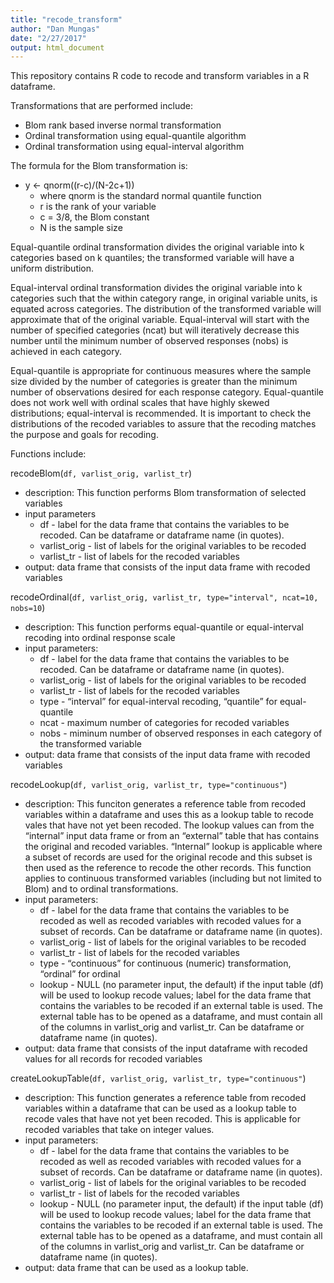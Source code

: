 ```yaml
---
title: "recode_transform"
author: "Dan Mungas"
date: "2/27/2017"
output: html_document
---
```


This repository contains R code to recode and transform variables in a R dataframe.

Transformations that are performed include:

- Blom rank based inverse normal transformation   
- Ordinal transformation using equal-quantile algorithm   
- Ordinal transformation using equal-interval algorithm   
  
The formula for the Blom transformation is:   

- y <- qnorm((r-c)/(N-2c+1))   
    - where qnorm is the standard normal quantile function   
    - r is the rank of your variable   
    - c = 3/8, the Blom constant   
    - N is the sample size   
    
Equal-quantile ordinal transformation divides the original variable into k categories based on k quantiles; the transformed variable will have a uniform distribution.

Equal-interval ordinal transformation divides the original variable into k categories such that the within category range, in original variable units, is equated across categories. The distribution of the transformed variable will approximate that of the original variable. Equal-interval will start with the number of specified categories (ncat) but will iteratively decrease this number until the minimum number of observed responses (nobs) is achieved in each category.

Equal-quantile is appropriate for continuous measures where the sample size divided by the
number of categories is greater than the minimum number of observations desired for each response category. Equal-quantile does not work well with ordinal scales that have highly skewed
distributions; equal-interval is recommended. It is important to check the distributions
of the recoded variables to assure that the recoding matches the purpose and goals for recoding.

Functions include:

recodeBlom(`df, varlist_orig, varlist_tr`)  

  - description: This function performs Blom transformation of selected variables   
  - input parameters   
    - df - label for the data frame that contains the variables to be recoded. Can be dataframe or dataframe name (in quotes).   
    - varlist_orig - list of labels for the original variables to be recoded   
    - varlist_tr - list of labels for the recoded variables   
  - output: data frame that consists of the input data frame with recoded variables   

recodeOrdinal(`df, varlist_orig, varlist_tr, type="interval", ncat=10, nobs=10`)    

  - description: This function performs equal-quantile or equal-interval recoding into ordinal response scale   
  - input parameters:   
    - df - label for the data frame that contains the variables to be recoded. Can be dataframe or dataframe name (in quotes).   
    - varlist_orig - list of labels for the original variables to be recoded   
    - varlist_tr - list of labels for the recoded variables   
    - type - "interval" for equal-interval recoding, "quantile" for equal-quantile   
    - ncat - maximum number of categories for recoded variables   
    - nobs - miminum number of observed responses in each category of the transformed variable   
  - output: data frame that consists of the input data frame with recoded variables   

recodeLookup(`df, varlist_orig, varlist_tr, type="continuous"`)  

  - description: This funciton generates a reference table from recoded variables within a dataframe and uses this as a lookup table to recode vales that have not yet been recoded. The lookup values can from the "internal" input data frame or from an "external" table that has contains the original and recoded variables. "Internal" lookup is applicable where a subset of records are used for the original recode and this subset is then used as the reference to recode the other records. This function applies to continuous transformed variables (including but not limited to Blom) and to ordinal transformations.
  - input parameters:  
    -  df - label for the data frame that contains the variables to be recoded as well as recoded variables with recoded values for a subset of records. Can be dataframe or dataframe name (in quotes). 
    - varlist_orig - list of labels for the original variables to be recoded   
    - varlist_tr - list of labels for the recoded variables   
    - type - "continuous" for continuous (numeric) transformation, "ordinal" for ordinal   
    - lookup - NULL (no parameter input, the default) if the input table (df) will be used to lookup recode values; label for the data frame that contains the variables to be recoded if an external table is used. The external table has to be opened as a dataframe, and must contain all of the columns in varlist_orig and varlist_tr. Can be dataframe or dataframe name (in quotes).   
  - output: data frame that consists of the input dataframe with recoded values for all records for recoded variables  
  
  createLookupTable(`df, varlist_orig, varlist_tr, type="continuous"`)  

  - description: This function generates a reference table from recoded variables within a dataframe that can be used as a lookup table to recode vales that have not yet been recoded. This is applicable for recoded variables that take on integer values.
  - input parameters:  
    -  df - label for the data frame that contains the variables to be recoded as well as recoded variables with recoded values for a subset of records. Can be dataframe or dataframe name (in quotes). 
    - varlist_orig - list of labels for the original variables to be recoded   
    - varlist_tr - list of labels for the recoded variables   
    - lookup - NULL (no parameter input, the default) if the input table (df) will be used to lookup recode values; label for the data frame that contains the variables to be recoded if an external table is used. The external table has to be opened as a dataframe, and must contain all of the columns in varlist_orig and varlist_tr. Can be dataframe or dataframe name (in quotes).   
  - output: data frame that can be used as a lookup table.


